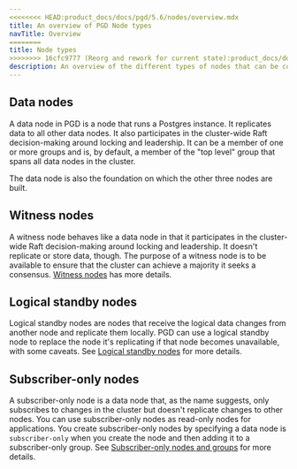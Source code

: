 ```yaml
---
<<<<<<<< HEAD:product_docs/docs/pgd/5.6/nodes/overview.mdx
title: An overview of PGD Node types
navTitle: Overview
========
title: Node types
>>>>>>>> 16cfc9777 (Reorg and rework for current state):product_docs/docs/pgd/5.6/nodes/node_types.mdx
description: An overview of the different types of nodes that can be configured and grouped in a PGD cluster
---
```




## Data nodes

A data node in PGD is a node that runs a Postgres instance. It replicates data to all other data nodes. It also participates in the cluster-wide Raft decision-making around locking and leadership. It can be a member of one or more groups and is, by default, a member of the "top level" group that spans all data nodes in the cluster.

The data node is also the foundation on which the other three nodes are built.

## Witness nodes

A witness node behaves like a data node in that it participates in the cluster-wide Raft decision-making around locking and leadership. It doesn't replicate or store data, though. The purpose of a witness node is to be available to ensure that the cluster can achieve a majority it seeks a consensus. [Witness nodes](witness_nodes) has more details.

## Logical standby nodes

Logical standby nodes are nodes that receive the logical data changes from another node and replicate them locally. PGD can use a logical standby node to replace the node it's replicating if that node becomes unavailable, with some caveats. See [Logical standby nodes](logical_standby_nodes) for more details.

## Subscriber-only nodes

A subscriber-only node is a data node that, as the name suggests, only subscribes to changes in the cluster but doesn't replicate changes to other nodes. You can use subscriber-only nodes as read-only nodes for applications. You create subscriber-only nodes by specifying a data node is `subscriber-only` when you create the node and then adding it to a subscriber-only group. See [Subscriber-only nodes and groups](subscriber_only) for more details.


